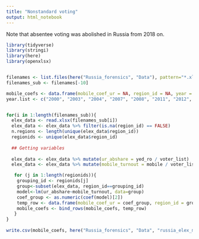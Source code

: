 ```yaml
---
title: "Nonstandard voting"
output: html_notebook
---
```


Note that absentee voting was abolished in Russia from 2018 on.

```r
library(tidyverse)
library(stringi)
library(here)
library(openxlsx)


filenames <- list.files(here("Russia_forensics", "Data"), pattern="*.xlsx", full.names=TRUE)
filenames_sub <- filenames[-10]


```



```r
mobile_coefs <- data.frame(mobile_coef_ur = NA, region_id = NA, year = NA)
year.list <- c("2000", "2003", "2004", "2007", "2008", "2011", "2012", "2016", "2018", "2021") #Do referendum separately


for(i in 1:length(filenames_sub)){
  elex_data <- read.xlsx(filenames_sub[i])
  elex_data <- elex_data %>% filter(is.na(region_id) == FALSE)
  n.regions <- length(unique(elex_data$region_id))
  regionids <- unique(elex_data$region_id)
  
  ## Getting variables
  
  elex_data <- elex_data %>% mutate(ur_abshare = yed_ro / voter_list)
  elex_data <- elex_data %>% mutate(mobile_turnout = mobile / voter_list)

   for (j in 1:length(regionids)){
    grouping_id <- regionids[j]
    group<-subset(elex_data, region_id==grouping_id)
    model<-lm(ur_abshare~mobile_turnout, data=group)
    coef_group <- as.numeric(coef(model)[2])
    temp_row <- data.frame(mobile_coef_ur = coef_group, region_id = grouping_id, year = year.list[i])
    mobile_coefs <- bind_rows(mobile_coefs, temp_row)
   }
}
    
write.csv(mobile_coefs, here("Russia_forensics", "Data", "russia_elex_mobile_coefs.csv"))


```

